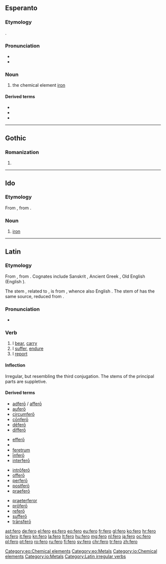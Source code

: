 {{also|Fero}}
==Esperanto==
{{wikipedia|lang=eo}}

===Etymology===
{{borrowing|la|ferrum|lang=eo}}.

===Pronunciation===
* {{IPA|/ˈfero/|lang=eo}}
* {{hyphenation|fe|ro|lang=eo}}

===Noun===
{{eo-noun|-}}

# the chemical element [[iron]]

====Derived terms====
* {{l|eo|ferometeorito|gloss=iron meteor}}
* {{l|eo|ferŝtono|gloss=iron ore}}
* {{l|eo|fervojo|gloss=railway}}

{{eo BRO|4}}

[[Category:eo:Chemical elements]]
[[Category:eo:Metals]]

----

==Gothic==

===Romanization===
{{got-rom|head=fērō}}

# {{got-romanization of|𐍆𐌴𐍂𐍉}}

----

==Ido==

===Etymology===
From {{etyl|eo|io}} {{term|fero|lang=eo}}, from {{etyl|la|io}} {{term|ferrum|lang=la}}.

===Noun===
{{io-noun|-}}

# [[iron]]

[[Category:io:Chemical elements]]
[[Category:io:Metals]]

----

==Latin==

===Etymology===
From {{etyl|itc-pro|la}} {{term/t|itc-pro|*ferō}}, from {{etyl|ine-pro|la}} {{term/t|ine-pro|*bʰer-||to bear, carry}}. Cognates include Sanskrit {{term|भरति|tr=bhárati|sc=Deva|lang=sa}},  Ancient Greek {{term|sc=polytonic|φέρω|tr=phérō|lang=grc}}, Old English {{term|beran|lang=ang}} (English {{term|bear|lang=en}}).

The stem {{term||tul-|lang=la}}, related to {{term/t|la|tollō}}, is from {{etyl|ine-pro|la}} {{term/t|ine-pro|*telh₂-||to bear, support, suffer}}, whence also English {{term|thole||to endure|lang=en}}. The stem of {{term/t|la|lātus}} has the same source, reduced from {{term/t|la|*tlātus}}.

===Pronunciation===
* {{a|Classical}} {{IPA|/ˈfe.roː/|lang=la}}

===Verb===
{{la-verb|fero|ferō|ferre|ferre|tuli|tulī|latum|lātum|pattern=[[irregular]]}}

# I [[bear]], [[carry]]
# I [[suffer]], [[endure]]
# I [[report]]

====Inflection====
Irregular, but resembling the third conjugation.  The stems of the principal parts are suppletive.

{{la-conj-3rd-fero|fer|tul|lāt|33=lat}}

====Derived terms====
{{top4}}
* [[adfero|adferō]] / [[affero|afferō]]
* [[aufero|auferō]]
* [[circumfero|circumferō]]
* [[confero|cōnferō]]
* [[defero|dēferō]]
* [[differo|differō]]
{{mid4}}
* [[effero|efferō]]
* {{l|la|fērālis}}
* [[feretrum]]
* [[infero|īnferō]]
* [[interfero|interferō]]
{{mid4}}
* [[introfero|intrōferō]]
* [[offero|offerō]]
* [[perfero|perferō]]
* [[postfero|postferō]]
* [[praefero|praeferō]]
{{mid4}}
* [[praeterferor|praeterferor]]
* [[profero|prōferō]]
* [[refero|referō]]
* [[suffero|sufferō]]
* [[transfero|trānsferō]]
{{bottom}}

[[Category:Latin irregular verbs]]

[[ast:fero]]
[[de:fero]]
[[el:fero]]
[[es:fero]]
[[eo:fero]]
[[eu:fero]]
[[fr:fero]]
[[gl:fero]]
[[ko:fero]]
[[hr:fero]]
[[io:fero]]
[[it:fero]]
[[kn:fero]]
[[la:fero]]
[[lt:fero]]
[[hu:fero]]
[[mg:fero]]
[[nl:fero]]
[[ja:fero]]
[[oc:fero]]
[[pl:fero]]
[[pt:fero]]
[[ro:fero]]
[[ru:fero]]
[[fi:fero]]
[[sv:fero]]
[[chr:fero]]
[[tr:fero]]
[[zh:fero]]